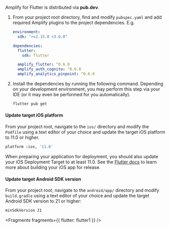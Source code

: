 Amplify for Flutter is distributed via **pub.dev**.

1. From your project root directory, find and modify `pubspec.yaml` and add required Amplify plugins to the project dependencies. E.g.

   ```yaml
   environment:
     sdk: ">=2.15.0 <3.0.0"

   dependencies:
     flutter:
       sdk: flutter

     amplify_flutter: ^0.6.0
     amplify_auth_cognito: ^0.6.0
     amplify_analytics_pinpoint: ^0.6.0
   ```

2. Install the dependencies by running the following command. Depending on your development environment, you may perform this step via your IDE (or it may even be performed for you automatically).

   ```bash
   flutter pub get
   ```

#### Update target iOS platform

From your project root, navigate to the `ios/` directory and modify the `Podfile` using a text editor of your choice and update the target iOS platform to 11.0 or higher.

```bash
platform :ios, '11.0'
```

<Callout>

When preparing your application for deployment, you should also update your iOS Deployment Target to at least 11.0. See the [Flutter docs](https://docs.flutter.dev/deployment/ios) to learn more about building your iOS app for release.

</Callout>


#### Update target Android SDK version

From your project root, navigate to the `android/app/` directory and modify `build.gradle` using a text editor of your choice and update the target Android SDK version to 21 or higher:

```bash
minSdkVersion 21
```


<Fragments fragments={{ flutter: flutter1 }} />
